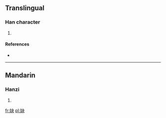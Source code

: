 ==Translingual==

===Han character===
{{Han char|rn=38|rad=女|as=04|sn=7|four=|canj=女木大 (VDK)}}

# {{defn|Han|sort=女04}}

====References====
* {{Han ref|kx=0256.290|dkj=06095|dj=0521.080|hdz=21033.120|uh=599C|ud=22940}}

----

==Mandarin==

===Hanzi===
{{cmn-hanzi|pin=[[yuè]] ([[yue4]])|wg=yüeh<sup>4</sup>}}

# {{defn|lang=cmn|sort=女04}}

[[fr:妜]]
[[pl:妜]]